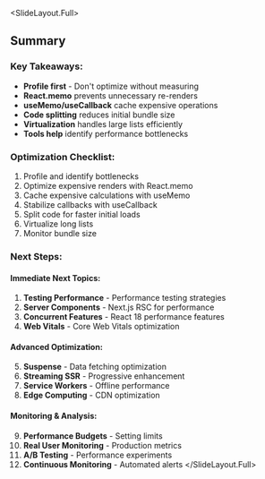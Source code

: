 
<SlideLayout.Full>
## Summary

### Key Takeaways:
- **Profile first** - Don't optimize without measuring
- **React.memo** prevents unnecessary re-renders
- **useMemo/useCallback** cache expensive operations
- **Code splitting** reduces initial bundle size
- **Virtualization** handles large lists efficiently
- **Tools help** identify performance bottlenecks

### Optimization Checklist:
1. Profile and identify bottlenecks
2. Optimize expensive renders with React.memo
3. Cache expensive calculations with useMemo
4. Stabilize callbacks with useCallback
5. Split code for faster initial loads
6. Virtualize long lists
7. Monitor bundle size

### Next Steps:

#### Immediate Next Topics:
1. **Testing Performance** - Performance testing strategies
2. **Server Components** - Next.js RSC for performance
3. **Concurrent Features** - React 18 performance features
4. **Web Vitals** - Core Web Vitals optimization

#### Advanced Optimization:
5. **Suspense** - Data fetching optimization
6. **Streaming SSR** - Progressive enhancement
7. **Service Workers** - Offline performance
8. **Edge Computing** - CDN optimization

#### Monitoring & Analysis:
9. **Performance Budgets** - Setting limits
10. **Real User Monitoring** - Production metrics
11. **A/B Testing** - Performance experiments
12. **Continuous Monitoring** - Automated alerts
</SlideLayout.Full>